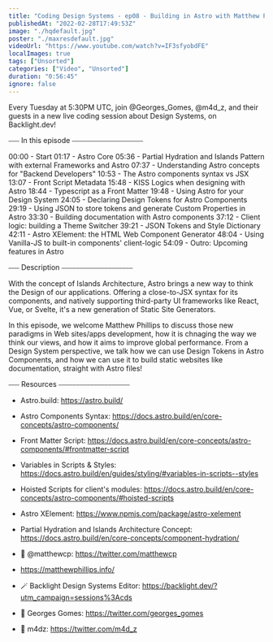 ```yaml
---
title: "Coding Design Systems - ep08 - Building in Astro with Matthew Phillips"
publishedAt: "2022-02-28T17:49:53Z"
image: "./hqdefault.jpg"
poster: "./maxresdefault.jpg"
videoUrl: "https://www.youtube.com/watch?v=IF3sfyobdFE"
localImages: true
tags: ["Unsorted"]
categories: ["Video", "Unsorted"]
duration: "0:56:45"
ignore: false
---
```


Every Tuesday at 5:30PM UTC, join @Georges_Gomes, @m4d_z, and their guests in a new live coding session about Design Systems, on Backlight.dev!

⎯⎯⎯ In this episode ⎯⎯⎯⎯⎯⎯⎯⎯⎯⎯⎯⎯⎯⎯⎯⎯⎯⎯⎯⎯

00:00 - Start
01:17 - Astro Core
05:36 - Partial Hydration and Islands Pattern with external Frameworks and Astro
07:37 - Understanding Astro concepts for "Backend Developers"
10:53 - The Astro components syntax vs JSX
13:07 - Front Script Metadata
15:48 - KISS Logics when designing with Astro
18:44 - Typescript as a Front Matter
19:48 - Using Astro for your Design System
24:05 - Declaring Design Tokens for Astro Components
29:19 - Using JSON to store tokens and generate Custom Properties in Astro
33:30 - Building documentation with Astro components
37:12 - Client logic: building a Theme Switcher
39:21 - JSON Tokens and Style Dictionary
42:11 - Astro XElement: the HTML Web Component Generator
48:04 - Using Vanilla-JS to built-in components' client-logic
54:09 - Outro: Upcoming features in Astro

⎯⎯⎯ Description ⎯⎯⎯⎯⎯⎯⎯⎯⎯⎯⎯⎯⎯⎯⎯⎯⎯⎯⎯⎯

With the concept of Islands Architecture, Astro brings a new way to think the Design of our applications. Offering a close-to-JSX syntax for its components, and natively supporting third-party UI frameworks like React, Vue, or Svelte, it's a new generation of Static Site Generators.

In this episode, we welcome Matthew Phillips to discuss those new paradigms in Web sites/apps development, how it is chnaging the way we think our views, and how it aims to improve global performance. From a Design System perspective, we talk how we can use Design Tokens in Astro Components, and how we can use it to build static websites like documentation, straight with Astro files!

⎯⎯⎯ Resources ⎯⎯⎯⎯⎯⎯⎯⎯⎯⎯⎯⎯⎯⎯⎯⎯⎯⎯⎯⎯

- Astro.build: https://astro.build/
- Astro Components Syntax: https://docs.astro.build/en/core-concepts/astro-components/
- Front Matter Script: https://docs.astro.build/en/core-concepts/astro-components/#frontmatter-script
- Variables in Scripts & Styles: https://docs.astro.build/en/guides/styling/#variables-in-scripts--styles
- Hoisted Scripts for client's modules: https://docs.astro.build/en/core-concepts/astro-components/#hoisted-scripts
- Astro XElement: https://www.npmjs.com/package/astro-xelement

- Partial Hydration and Islands Architecture Concept: https://docs.astro.build/en/core-concepts/component-hydration/

- 🐥 @matthewcp: https://twitter.com/matthewcp
- https://matthewphillips.info/

- 🪄 Backlight Design Systems Editor: https://backlight.dev/?utm_campaign=sessions%3Acds
- 🐥 Georges Gomes: https://twitter.com/georges_gomes
- 🐥 m4dz: https://twitter.com/m4d_z
